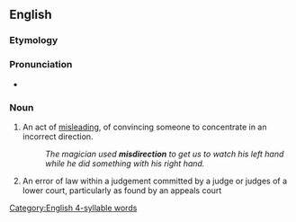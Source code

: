 ==English==

===Etymology===
{{prefix|en|mis|direction}}

===Pronunciation===
* {{rhymes|en|ɛkʃən|s=4}}

===Noun===
{{en-noun}}

# An act of [[misleading]], of convincing someone to concentrate in an incorrect direction.
#: ''The magician used '''misdirection''' to get us to watch his left hand while he did something with his right hand.''
# {{lb|en|UK|legal}} An error of law within a judgement committed by a judge or judges of a lower court, particularly as found by an appeals court

[[Category:English 4-syllable words]]